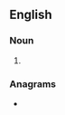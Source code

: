 ==English==

===Noun===
{{head|en|noun form}}

# {{plural of|harasser|lang=en}}

===Anagrams===
* {{anagrams|en|a=aaehrrsss|harrasses}}